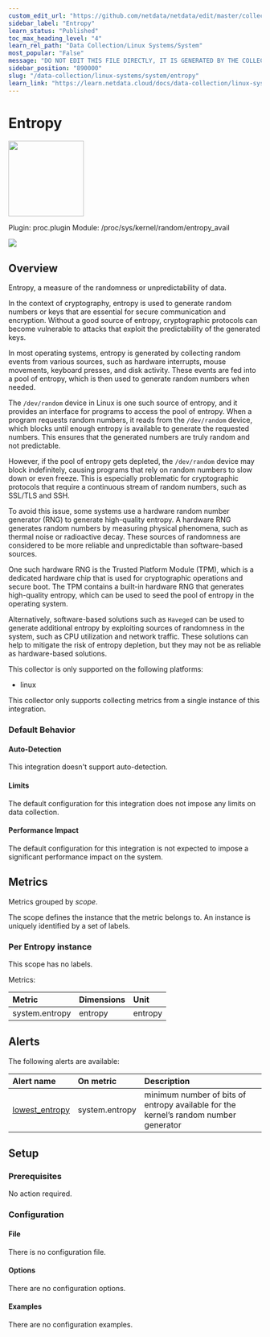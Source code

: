 ```yaml
---
custom_edit_url: "https://github.com/netdata/netdata/edit/master/collectors/proc.plugin/metadata.yaml"
sidebar_label: "Entropy"
learn_status: "Published"
toc_max_heading_level: "4"
learn_rel_path: "Data Collection/Linux Systems/System"
most_popular: "False"
message: "DO NOT EDIT THIS FILE DIRECTLY, IT IS GENERATED BY THE COLLECTOR'S metadata.yaml FILE"
sidebar_position: "890000"
slug: "/data-collection/linux-systems/system/entropy"
learn_link: "https://learn.netdata.cloud/docs/data-collection/linux-systems/system/entropy"
---
```



# Entropy


<img src="https://netdata.cloud/img/syslog.png" width="150"/>


Plugin: proc.plugin
Module: /proc/sys/kernel/random/entropy_avail

<img src="https://img.shields.io/badge/maintained%20by-Netdata-%2300ab44" />

## Overview

Entropy, a measure of the randomness or unpredictability of data.

In the context of cryptography, entropy is used to generate random numbers or keys that are essential for
secure communication and encryption. Without a good source of entropy, cryptographic protocols can become
vulnerable to attacks that exploit the predictability of the generated keys.

In most operating systems, entropy is generated by collecting random events from various sources, such as
hardware interrupts, mouse movements, keyboard presses, and disk activity. These events are fed into a pool
of entropy, which is then used to generate random numbers when needed.

The `/dev/random` device in Linux is one such source of entropy, and it provides an interface for programs
to access the pool of entropy. When a program requests random numbers, it reads from the `/dev/random` device,
which blocks until enough entropy is available to generate the requested numbers. This ensures that the
generated numbers are truly random and not predictable. 

However, if the pool of entropy gets depleted, the `/dev/random` device may block indefinitely, causing
programs that rely on random numbers to slow down or even freeze. This is especially problematic for
cryptographic protocols that require a continuous stream of random numbers, such as SSL/TLS and SSH.

To avoid this issue, some systems use a hardware random number generator (RNG) to generate high-quality
entropy. A hardware RNG generates random numbers by measuring physical phenomena, such as thermal noise or
radioactive decay. These sources of randomness are considered to be more reliable and unpredictable than
software-based sources.

One such hardware RNG is the Trusted Platform Module (TPM), which is a dedicated hardware chip that is used
for cryptographic operations and secure boot. The TPM contains a built-in hardware RNG that generates
high-quality entropy, which can be used to seed the pool of entropy in the operating system.

Alternatively, software-based solutions such as `Haveged` can be used to generate additional entropy by
exploiting sources of randomness in the system, such as CPU utilization and network traffic. These solutions
can help to mitigate the risk of entropy depletion, but they may not be as reliable as hardware-based solutions.




This collector is only supported on the following platforms:

- linux

This collector only supports collecting metrics from a single instance of this integration.


### Default Behavior

#### Auto-Detection

This integration doesn't support auto-detection.

#### Limits

The default configuration for this integration does not impose any limits on data collection.

#### Performance Impact

The default configuration for this integration is not expected to impose a significant performance impact on the system.


## Metrics

Metrics grouped by *scope*.

The scope defines the instance that the metric belongs to. An instance is uniquely identified by a set of labels.



### Per Entropy instance



This scope has no labels.

Metrics:

| Metric | Dimensions | Unit |
|:------|:----------|:----|
| system.entropy | entropy | entropy |



## Alerts


The following alerts are available:

| Alert name  | On metric | Description |
|:------------|:----------|:------------|
| [ lowest_entropy ](https://github.com/netdata/netdata/blob/master/health/health.d/entropy.conf) | system.entropy | minimum number of bits of entropy available for the kernel’s random number generator |


## Setup

### Prerequisites

No action required.

### Configuration

#### File

There is no configuration file.
#### Options



There are no configuration options.

#### Examples
There are no configuration examples.


